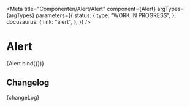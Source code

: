 
<Meta
  title="Componenten/Alert/Alert"
  component={Alert}
  argTypes={argTypes}
  parameters={{
    status: {
      type: "WORK IN PROGRESS",
    },
    docusaurus: {
      link: "alert",
    },
  }}
/>

# Alert

<Canvas>
  <Story name="Alert" args={defaultArgs}>
    {Alert.bind({})}
  </Story>
</Canvas>

<ArgsTable story="Alert" />

## Changelog

<Description>{changeLog}</Description>
